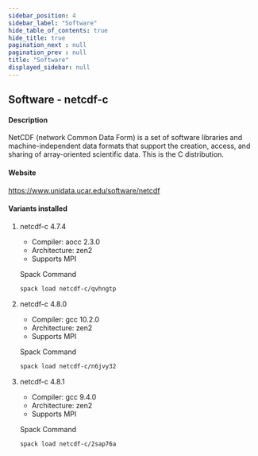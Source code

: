 ```yaml
---
sidebar_position: 4
sidebar_label: "Software"
hide_table_of_contents: true
hide_title: true
pagination_next : null
pagination_prev : null
title: "Software"
displayed_sidebar: null
---
```


## Software - netcdf-c


#### Description
NetCDF (network Common Data Form) is a set of software libraries and machine-independent data formats that support the creation, access, and sharing of array-oriented scientific data. This is the C distribution.

#### Website
https://www.unidata.ucar.edu/software/netcdf

#### Variants installed

1. netcdf-c 4.7.4

    - Compiler: aocc 2.3.0
    - Architecture: zen2
    - Supports MPI

    Spack Command
    ```bash
    spack load netcdf-c/qvhngtp
    ```

2. netcdf-c 4.8.0

    - Compiler: gcc 10.2.0
    - Architecture: zen2
    - Supports MPI

    Spack Command
    ```bash
    spack load netcdf-c/n6jvy32
    ```

3. netcdf-c 4.8.1

    - Compiler: gcc 9.4.0
    - Architecture: zen2
    - Supports MPI

    Spack Command
    ```bash
    spack load netcdf-c/2sap76a
    ```
